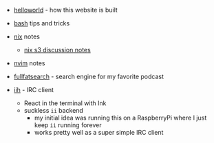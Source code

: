 - [helloworld](/helloworld) - how this website is built
- [bash](/bash) tips and tricks
- [nix](/nix) notes
  - [nix s3 discussion notes](20230602-nix-s3-costs)
- [nvim](/nvim) notes

- [fullfatsearch](https://fullfatsearch.vercel.app) - search engine for my favorite podcast
- [iih](https://github.com) - IRC client
  - React in the terminal with Ink
  - suckless `ii` backend
    - my initial idea was running this on a RaspberryPi where I just
      keep `ii` running forever
    - works pretty well as a super simple IRC client
